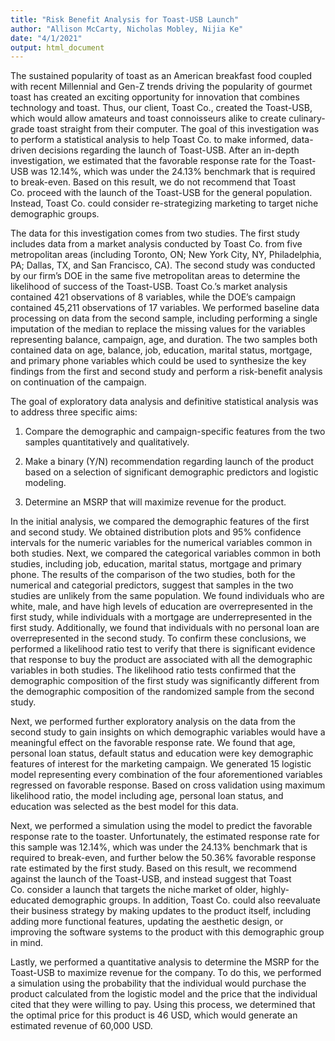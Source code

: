 ```yaml
---
title: "Risk Benefit Analysis for Toast-USB Launch"
author: "Allison McCarty, Nicholas Mobley, Nijia Ke"
date: "4/1/2021"
output: html_document
---
```


The sustained popularity of toast as an American breakfast food coupled with recent Millennial and Gen-Z trends driving the popularity of gourmet toast has created an exciting opportunity for innovation that combines technology and toast. Thus, our client, Toast Co., created the Toast-USB, which would allow amateurs and toast connoisseurs alike to create culinary-grade toast straight from their computer. The goal of this investigation was to perform a statistical analysis to help Toast Co. to make informed, data-driven decisions regarding the launch of Toast-USB.  After an in-depth investigation, we estimated that the favorable response rate for the Toast-USB was 12.14%, which was under the 24.13% benchmark that is required to break-even. Based on this result, we do not recommend that Toast Co. proceed with the launch of the Toast-USB for the general population.  Instead, Toast Co. could consider re-strategizing marketing to target niche demographic groups.

The data for this investigation comes from two studies.  The first study includes data from a market analysis conducted by Toast Co. from five metropolitan areas (including Toronto, ON; New York City, NY, Philadelphia, PA; Dallas, TX, and San Francisco, CA).  The second study was conducted by our firm’s DOE in the same five metropolitan areas to determine the likelihood of success of the Toast-USB.  Toast Co.’s market analysis contained 421 observations of 8 variables, while the DOE’s campaign contained 45,211 observations of 17 variables.  We performed baseline data processing on data from the second sample, including performing a single imputation of the median to replace the missing values for the variables representing balance, campaign, age, and duration.  The two samples both contained data on age, balance, job, education, marital status, mortgage, and primary phone variables which could be used to synthesize the key findings from the first and second study and perform a risk-benefit analysis on continuation of the campaign.

The goal of exploratory data analysis and definitive statistical analysis was to address three specific aims:

1.	Compare the demographic and campaign-specific features from the two samples quantitatively and qualitatively.


2.	Make a binary (Y/N) recommendation regarding launch of the product based on a selection of significant demographic predictors and logistic modeling.


3.	Determine an MSRP that will maximize revenue for the product.


In the initial analysis, we compared the demographic features of the first and second study. We obtained distribution plots and 95% confidence intervals for the numeric variables for the numerical variables common in both studies.  Next, we compared the categorical variables common in both studies, including job, education, marital status, mortgage and primary phone.  The results of the comparison of the two studies, both for the numerical and categorial predictors, suggest that samples in the two studies are unlikely from the same population.  We found individuals who are white, male, and have high levels of education are overrepresented in the first study, while individuals with a mortgage are underrepresented in the first study. Additionally, we found that individuals with no personal loan are overrepresented in the second study.  To confirm these conclusions, we performed a likelihood ratio test to verify that there is significant evidence that response to buy the product are associated with all the demographic variables in both studies.  The likelihood ratio tests confirmed that the demographic composition of the first study was significantly different from the demographic composition of the randomized sample from the second study.

Next, we performed further exploratory analysis on the data from the second study to gain insights on which demographic variables would have a meaningful effect on the favorable response rate.  We found that age, personal loan status, default status and education were key demographic features of interest for the marketing campaign.  We generated 15 logistic model representing every combination of the four aforementioned variables regressed on favorable response.  Based on cross validation using maximum likelihood ratio, the model including age, personal loan status, and education was selected as the best model for this data.

Next, we performed a simulation using the model to predict the favorable response rate to the toaster.  Unfortunately, the estimated response rate for this sample was 12.14%, which was under the 24.13% benchmark that is required to break-even, and further below the 50.36% favorable response rate estimated by the first study.  Based on this result, we recommend against the launch of the Toast-USB, and instead suggest that Toast Co. consider a launch that targets the niche market of older, highly-educated demographic groups.  In addition, Toast Co. could also reevaluate their business strategy by making updates to the product itself, including adding more functional features, updating the aesthetic design, or improving the software systems to the product with this demographic group in mind.

Lastly, we performed a quantitative analysis to determine the MSRP for the Toast-USB to maximize revenue for the company.  To do this, we performed a simulation using the probability that the individual would purchase the product calculated from the logistic model and the price that the individual cited that they were willing to pay. Using this process, we determined that the optimal price for this product is 46 USD, which would generate an estimated revenue of 60,000 USD.
